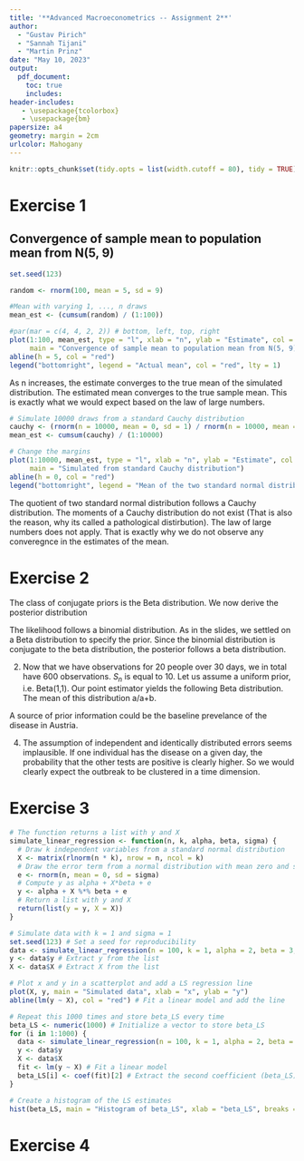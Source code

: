 ```yaml
---
title: '**Advanced Macroeconometrics -- Assignment 2**'
author:
  - "Gustav Pirich"
  - "Sannah Tijani"
  - "Martin Prinz"
date: "May 10, 2023"
output: 
  pdf_document:
    toc: true
    includes:
header-includes: 
   - \usepackage{tcolorbox}
   - \usepackage{bm}
papersize: a4
geometry: margin = 2cm
urlcolor: Mahogany
---
```


```r
knitr::opts_chunk$set(tidy.opts = list(width.cutoff = 80), tidy = TRUE)
```

\vspace{2em}


\newpage

# Exercise 1

## Convergence of sample mean to population mean from N(5, 9)
```r
set.seed(123)

random <- rnorm(100, mean = 5, sd = 9)

#Mean with varying 1, ..., n draws
mean_est <- (cumsum(random) / (1:100))

#par(mar = c(4, 4, 2, 2)) # bottom, left, top, right
plot(1:100, mean_est, type = "l", xlab = "n", ylab = "Estimate", col = "blue", lwd = 2,
     main = "Convergence of sample mean to population mean from N(5, 9)")
abline(h = 5, col = "red")
legend("bottomright", legend = "Actual mean", col = "red", lty = 1)
```

As n increases, the estimate converges to the true mean of the simulated distribution. The estimated mean converges to the true sample mean. This is exactly what we would expect based on the law of large numbers.

```r
# Simulate 10000 draws from a standard Cauchy distribution
cauchy <- (rnorm(n = 10000, mean = 0, sd = 1) / rnorm(n = 10000, mean = 0, sd = 1))
mean_est <- cumsum(cauchy) / (1:10000)

# Change the margins
plot(1:10000, mean_est, type = "l", xlab = "n", ylab = "Estimate", col = "blue", lwd = 2,
     main = "Simulated from standard Cauchy distribution")
abline(h = 0, col = "red")
legend("bottomright", legend = "Mean of the two standard normal distributions", col = "red", lty = 1)
```

The quotient of two standard normal distribution follows a Cauchy distribution. The moments of a Cauchy distribution do not exist (That is also the reason, why its called a pathological distirbution). The law of large numbers does not apply. That is exactly why we do not observe any converegnce in the estimates of the mean. 

\newpage

# Exercise 2 

The class of conjugate priors is the Beta distribution. We now derive the posterior distribution


The likelihood follows a binomial distribution. As in the slides, we settled on a Beta distribution to specify the prior. Since the binomial distribution is conjugate to the beta distribution, the posterior follows a beta distribution. 

2. Now that we have observations for 20 people over 30 days, we in total have 600 observations. $S_{n}$ is equal to 10. Let us assume a uniform prior, i.e. Beta(1,1). Our point estimator yields the following Beta distribution. The mean of this distribution a/a+b.







A source of prior information could be the baseline prevelance of the disease in Austria.  

4. The assumption of independent and identically distributed errors seems implausible. If one individual has the disease on a given day, the probability that the other tests are positive is clearly higher. So we would clearly expect the outbreak to be clustered in a time dimension. 




\newpage

# Exercise 3

```r
# The function returns a list with y and X
simulate_linear_regression <- function(n, k, alpha, beta, sigma) {
  # Draw k independent variables from a standard normal distribution
  X <- matrix(rlnorm(n * k), nrow = n, ncol = k)
  # Draw the error term from a normal distribution with mean zero and standard deviation sigma
  e <- rnorm(n, mean = 0, sd = sigma)
  # Compute y as alpha + X*beta + e
  y <- alpha + X %*% beta + e
  # Return a list with y and X
  return(list(y = y, X = X))
}

# Simulate data with k = 1 and sigma = 1
set.seed(123) # Set a seed for reproducibility
data <- simulate_linear_regression(n = 100, k = 1, alpha = 2, beta = 3, sigma = 1)
y <- data$y # Extract y from the list
X <- data$X # Extract X from the list

# Plot x and y in a scatterplot and add a LS regression line
plot(X, y, main = "Simulated data", xlab = "x", ylab = "y")
abline(lm(y ~ X), col = "red") # Fit a linear model and add the line

# Repeat this 1000 times and store beta_LS every time
beta_LS <- numeric(1000) # Initialize a vector to store beta_LS
for (i in 1:1000) {
  data <- simulate_linear_regression(n = 100, k = 1, alpha = 2, beta = 3, sigma = 1)
  y <- data$y
  X <- data$X
  fit <- lm(y ~ X) # Fit a linear model
  beta_LS[i] <- coef(fit)[2] # Extract the second coefficient (beta_LS)
}

# Create a histogram of the LS estimates
hist(beta_LS, main = "Histogram of beta_LS", xlab = "beta_LS", breaks = 50)
```


\newpage

# Exercise 4 
